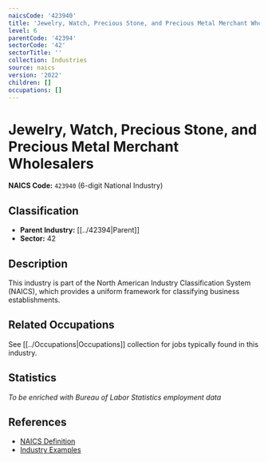 ```yaml
---
naicsCode: '423940'
title: 'Jewelry, Watch, Precious Stone, and Precious Metal Merchant Wholesalers'
level: 6
parentCode: '42394'
sectorCode: '42'
sectorTitle: ''
collection: Industries
source: naics
version: '2022'
children: []
occupations: []
---
```

# Jewelry, Watch, Precious Stone, and Precious Metal Merchant Wholesalers

**NAICS Code:** `423940` (6-digit National Industry)

## Classification

- **Parent Industry:** [[../42394|Parent]]
- **Sector:** 42

## Description

This industry is part of the North American Industry Classification System (NAICS), which provides a uniform framework for classifying business establishments.

## Related Occupations

See [[../Occupations|Occupations]] collection for jobs typically found in this industry.

## Statistics

*To be enriched with Bureau of Labor Statistics employment data*

## References

- [NAICS Definition](https://www.census.gov/naics/)
- [Industry Examples](https://www.census.gov/naics/2022NAICS/)
